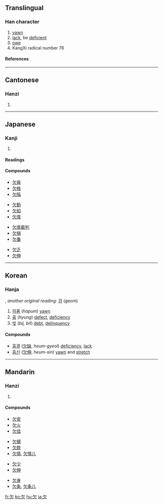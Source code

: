 {{see|缺}}
==Translingual==
{{Han stroke|[[Image:欠-order.gif]]}}
===Han character===
{{Han char|rn=76|rad=欠|as=00|sn=4|four=2780<sub>2</sub>|canj=弓人 (NO)}}
# [[yawn]]
# [[lack]], be [[deficient]]
# [[owe]]
# KangXi radical number 76
====References====
{{Han ref|kx=0565.010|dkj=15991|dj=0953.350|hdz=32133.010|uh=6B20|ud=27424|bh=A4ED|bd=42221}}

----
==Cantonese==
===Hanzi===
{{yue-hanzi|jyut=[[him3]]|y=[[him3]]}}
# {{defn|Cantonese}}

----
==Japanese==
===Kanji===
{{ja-kanji|grade=4|rs=欠00}}
# {{defn|Japanese}}
====Readings====
{{ja-readings|on=[[けつ]] (ketsu) [[けん]] (ken)
|kun=[[かける]] (kakeru), [[あくび]] (akubi)
}}

====Compounds====
{{top4}}
*[[欠員]]
*[[欠格]]
*[[欠陥]]
{{mid4}}
*[[欠勤]]
*[[欠如]]
*[[欠席]]
{{mid4}}
*[[欠席裁判]]
*[[欠損]]
*[[欠番]]
{{mid4}}
*[[欠乏]]
*[[欠伸]]
{{bottom}}

----
==Korean==
===Hanja===
{{ko-hanja|hangeul=[[흠]], [[감]]|eumhun=|rv=heum, gam|mr=hŭm, kam|y=hum, kam}}, ''another original reading:'' [[검]] (geom)

# [[하품]] (''hapum'') [[yawn]] 
# [[흉]] (''hyung'') [[defect]], [[deficiency]]
# [[빚]] (''bij, bit'') [[debt]], [[delinquency]] 

====Compounds====
* [[흠결]] ([[欠]][[缺]], ''heum-gyeol'') [[deficiency]], [[lack]]
* [[흠신]] ([[欠]][[伸]], ''heum-sin'') [[yawn]] and [[stretch]]

----

==Mandarin==
===Hanzi===
{{cmn-hanzi|pin=[[qiàn]] (qian4), [[quē]] (que1)|wg=ch'ien<sup>4</sup>}}
# {{defn|Mandarin}}

====Compounds====
{{top4}}
*[[欠安]]
*[[欠火]]
*[[欠佳]]
{{mid4}}
*[[欠据]]
*[[欠款]]
*[[欠情]], [[欠情儿]]
{{mid4}}
*[[欠少]]
*[[欠伸]]
{{mid4}}
*[[欠身]]
*[[欠条]], [[欠条儿]]
{{bottom}}

[[fr:欠]]
[[ko:欠]]
[[hu:欠]]
[[ja:欠]]